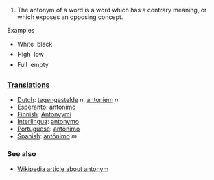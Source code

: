 #The antonym of a word is a word which has a contrary meaning, or which exposes an opposing concept. 

Examples

* White &#151; black
* High  &#151; low
* Full  &#151; empty

===[[Translation]]s===

*[[Dutch]]: [[tegengestelde]] ''n'', [[antoniem]] ''n''
*[[Esperanto]]: [[antonimo]]
*[[Finnish]]: [[Antonyymi]]
*[[Interlingua]]: [[antonymo]]
*[[Portuguese]]: [[antônimo]]
*[[Spanish]]: [[antónimo]] ''m''

=== See also ===

*[[w:antonym|Wikipedia article about antonym]]